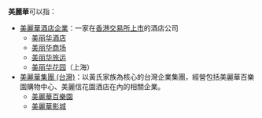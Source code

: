 '''美麗華'''可以指：
*[[美麗華酒店企業|美麗華酒店企業]]：一家在[[香港交易所|香港交易所]][[上市|上市]]的酒店公司
**[[美丽华酒店|美丽华酒店]]
**[[美丽华商场|美丽华商场]]
**[[美丽华旅运|美丽华旅运]]
**[[美丽华花园|美丽华花园]]（上海）
*[[美麗華集團_(台灣)|美麗華集團 (台灣)]]：以黃氏家族為核心的台灣企業集團，經營包括美麗華百樂園購物中心、美麗信花園酒店在內的相關企業。 
**[[美麗華百樂園|美麗華百樂園]]
**[[美麗華影城|美麗華影城]]
{{disambig|Cat=三字消歧义}}